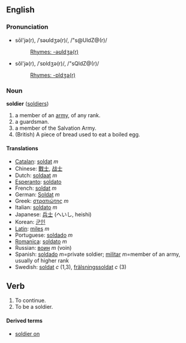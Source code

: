 ==English==
===Pronunciation===
*sōl'jə(r), /ˈsəʊldʒə(r)/, /"s@UldZ@(r)/<!-- what the dictionaries say -->
*:[[Rhymes:English:-əʊldʒə(r)|Rhymes: -əʊldʒə(r)]]
*sŏl'jə(r), /ˈsɒldʒə(r)/, /"sQldZ@(r)/<!-- how i say it -->
*:[[Rhymes:English:-ɒldʒə(r)|Rhymes: -ɒldʒə(r)]]

===Noun===
'''soldier''' ([[soldiers]])

# a member of an [[army]], of any rank.
# a guardsman.
# a member of the Salvation Army.
# (British) A piece of bread used to eat a boiled egg.

====Translations====
*[[Catalan]]: [[soldat]] ''m''
*Chinese: [[戰士]], [[战士]]
*Dutch: [[soldaat]] ''m''
*[[Esperanto]]: [[soldato]]
*French: [[soldat]] ''m''
*German: [[Soldat]] ''m''
*Greek: [[στρατιώτης]] ''m''
*Italian: [[soldato]] ''m''
*Japanese: [[兵士]] (へいし, heishi)
*Korean: [[군인]]
*[[Latin]]: [[miles]] ''m''
*Portuguese: [[soldado]] ''m''
*[[Romanica]]: [[soldato]] ''m''
*Russian: [[воин]] ''m'' (voin)
*Spanish: [[soldado]] ''m''=private soldier; [[militar]] ''m''=member of an army, usually of higher rank
*Swedish: [[soldat]] ''c'' (1,3), [[frälsningssoldat]] ''c'' (3)

==Verb==

# To continue.
# To be a soldier.

====Derived terms====
*[[soldier on]]